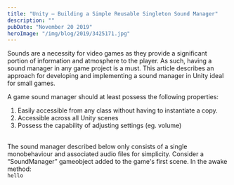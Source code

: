 ```yaml
---
title: "Unity – Building a Simple Reusable Singleton Sound Manager"
description: ""
pubDate: "November 20 2019"
heroImage: "/img/blog/2019/3425171.jpg"
---
```


Sounds are a necessity for video games as they provide a significant portion of information and atmosphere to the player. As such, having a sound manager in any game project is a must. This article describes an approach for developing and implementing a sound manager in Unity ideal for small games.

A game sound manager should at least possess the following properties:
1. Easily accessible from any class without having to instantiate a copy.
2. Accessible across all Unity scenes 
3. Possess the capability of adjusting settings (eg. volume)

<br/>
The sound manager described below only consists of a single monobehaviour and associated audio files for simplicity. Consider a “SoundManager” gameobject added to the game's first scene. In the awake method:

<code>
hello
</code>